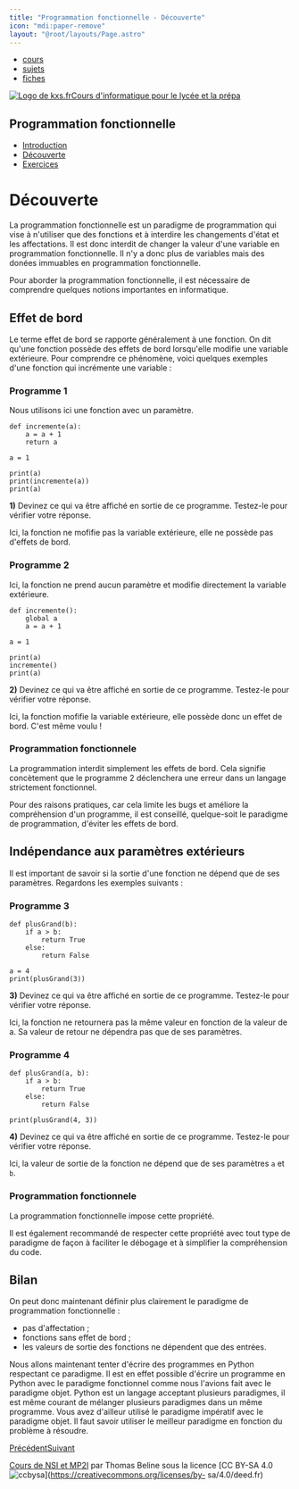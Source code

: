 ```yaml
---
title: "Programmation fonctionnelle - Découverte"
icon: "mdi:paper-remove"
layout: "@root/layouts/Page.astro"
---
```


  * [cours](https://kxs.fr/cours/)
  * [sujets](https://kxs.fr/sujets/)
  * [fiches](https://kxs.fr/fiches/)

[![Logo de kxs.fr](/img/logo.svg)](https://kxs.fr/)[Cours d'informatique pour
le lycée et la prépa](https://kxs.fr/cours/)

## Programmation fonctionnelle

  * [Introduction](.)
  * [Découverte](decouverte)
  * [Exercices](exercices)

# Découverte

La programmation fonctionnelle est un paradigme de programmation qui vise à
n'utiliser que des fonctions et à interdire les changements d'état et les
affectations. Il est donc interdit de changer la valeur d'une variable en
programmation fonctionnelle. Il n'y a donc plus de variables mais des donées
immuables en programmation fonctionnelle.

Pour aborder la programmation fonctionnelle, il est nécessaire de comprendre
quelques notions importantes en informatique.

## Effet de bord

Le terme effet de bord se rapporte généralement à une fonction. On dit qu'une
fonction possède des effets de bord lorsqu'elle modifie une variable
extérieure. Pour comprendre ce phénomène, voici quelques exemples d'une
fonction qui incrémente une variable :

### Programme 1

Nous utilisons ici une fonction avec un paramètre.

    
    
    def incremente(a):
        a = a + 1
        return a
    
    a = 1
    
    print(a)
    print(incremente(a))
    print(a)

**1)** Devinez ce qui va être affiché en sortie de ce programme. Testez-le
pour vérifier votre réponse.

Ici, la fonction ne mofifie pas la variable extérieure, elle ne possède pas
d'effets de bord.

### Programme 2

Ici, la fonction ne prend aucun paramètre et modifie directement la variable
extérieure.

    
    
    def incremente():
        global a
        a = a + 1
    
    a = 1
    
    print(a)
    incremente()
    print(a)

**2)** Devinez ce qui va être affiché en sortie de ce programme. Testez-le
pour vérifier votre réponse.

Ici, la fonction mofifie la variable extérieure, elle possède donc un effet de
bord. C'est même voulu !

### Programmation fonctionnele

La programmation interdit simplement les effets de bord. Cela signifie
concètement que le programme 2 déclenchera une erreur dans un langage
strictement fonctionnel.

Pour des raisons pratiques, car cela limite les bugs et améliore la
compréhension d'un programme, il est conseillé, quelque-soit le paradigme de
programmation, d'éviter les effets de bord.

## Indépendance aux paramètres extérieurs

Il est important de savoir si la sortie d'une fonction ne dépend que de ses
paramètres. Regardons les exemples suivants :

### Programme 3

    
    
    def plusGrand(b):
        if a > b:
            return True
        else:
            return False
    
    a = 4
    print(plusGrand(3))

**3)** Devinez ce qui va être affiché en sortie de ce programme. Testez-le
pour vérifier votre réponse.

Ici, la fonction ne retournera pas la même valeur en fonction de la valeur de
a. Sa valeur de retour ne dépendra pas que de ses paramètres.

### Programme 4

    
    
    def plusGrand(a, b):
        if a > b:
            return True
        else:
            return False
    
    print(plusGrand(4, 3))

**4)** Devinez ce qui va être affiché en sortie de ce programme. Testez-le
pour vérifier votre réponse.

Ici, la valeur de sortie de la fonction ne dépend que de ses paramètres `a` et
`b`.

### Programmation fonctionnele

La programmation fonctionnelle impose cette propriété.

Il est également recommandé de respecter cette propriété avec tout type de
paradigme de façon à faciliter le débogage et à simplifier la compréhension du
code.

## Bilan

On peut donc maintenant définir plus clairement le paradigme de programmation
fonctionnelle :

  * pas d'affectation ;
  * fonctions sans effet de bord ;
  * les valeurs de sortie des fonctions ne dépendent que des entrées.

Nous allons maintenant tenter d'écrire des programmes en Python respectant ce
paradigme. Il est en effet possible d'écrire un programme en Python avec le
paradigme fonctionnel comme nous l'avions fait avec le paradigme objet. Python
est un langage acceptant plusieurs paradigmes, il est même courant de mélanger
plusieurs paradigmes dans un même programme. Vous avez d'ailleur utilisé le
paradigme impératif avec le paradigme objet. Il faut savoir utiliser le
meilleur paradigme en fonction du problème à résoudre.

[Précédent](.)[Suivant](exercices)

[Cours de NSI et MP2I](https://kxs.fr/cours/) par Thomas Beline sous la
licence [CC BY-SA 4.0
![ccbysa](/img/ccbysa.svg)](https://creativecommons.org/licenses/by-
sa/4.0/deed.fr)

